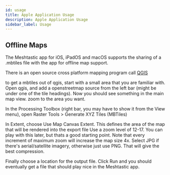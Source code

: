 ```yaml
---
id: usage
title: Apple Application Usage
description: Apple Application Usage
sidebar_label: Usage
---
```


## Offline Maps

The Meshtastic app for iOS, iPadOS and macOS supports the sharing of a .mbtiles file with the app for offline map support.

There is an open source cross platform mapping program call [QGIS](https://www.qgis.org/en/site/)

to get a mbtiles out of qgis, start with a small area that you are familiar with. Open qgis, and add a openstreetmap source from the left bar (might be under one of the tile headings). Now you should see something in the main map view. zoom to the area you want.

In the Processing Toolbox (right bar, you may have to show it from the View menu), open Raster Tools > Generate XYZ Tiles (MBTiles)

In Extent, choose Use Map Canvas Extent. This defines the area of the map that will be rendered into the export file
Use a zoom level of 12-17. You can play with this later, but thats a good starting point. Note that every increment of maximum zoom will increase the map size 4x.
Select JPG if there's aerial/satellite imagery, otherwise just use PNG. That will give the best compression.

Finally choose a location for the output file. Click Run and you should eventually get a file that should play nice in the Meshtastic app.
